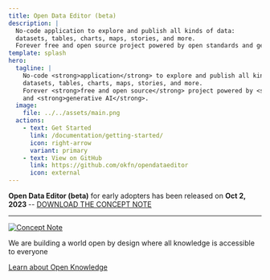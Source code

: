 ```yaml
---
title: Open Data Editor (beta)
description: |
  No-code application to explore and publish all kinds of data:
  datasets, tables, charts, maps, stories, and more.
  Forever free and open source project powered by open standards and generative AI.
template: splash
hero:
  tagline: |
    No-code <strong>application</strong> to explore and publish all kinds of <strong>data</strong>:
    datasets, tables, charts, maps, stories, and more.
    Forever <strong>free and open source</strong> project powered by <strong>open standards</strong>
    and <strong>generative AI</strong>.
  image:
    file: ../../assets/main.png
  actions:
    - text: Get Started
      link: /documentation/getting-started/
      icon: right-arrow
      variant: primary
    - text: View on GitHub
      link: https://github.com/okfn/opendataeditor
      icon: external
---
```



<strong>Open Data Editor (beta)</strong> for early adopters has been released on <strong>
  Oct 2, 2023
</strong> -- [DOWNLOAD THE CONCEPT NOTE](../../ode-concept-note.pdf)

---

[![Concept Note](../../assets/odet-concept-note-new.png)](../../ode-concept-note.pdf)

<About title="Brought to you by">
We are building a world open by design where all knowledge is accessible to everyone

[Learn about Open Knowledge](https://okfn.org)

</About>
